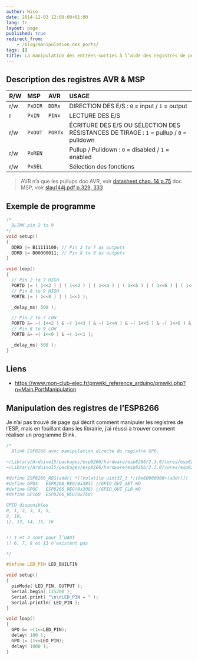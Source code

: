 ```yaml
---
author: Nico
date: 2014-12-03 12:00:00+01:00
lang: fr
layout: page
published: true
redirect_from:
    - /blog/manipulation_des_ports/
tags: []
title: La manipulation des entrées-sorties à l’aide des registres de port
---
```


## Description des registres AVR & MSP

| R/W | MSP     | AVR     | USAGE                                                                                   |
| :-- | :------ | :------ | :-------------------------------------------------------------------------------------- |
| r/w | `PxDIR` | `DDRx`  | DIRECTION DES E/S : `0` = input / `1` = output                                          |
| r   | `PxIN`  | `PINx`  | LECTURE DES E/S                                                                         |
| r/w | `PxOUT` | `PORTx` | ÉCRITURE DES E/S OU SÉLECTION DES RÉSISTANCES DE TIRAGE : `1` = pullup / `0` = pulldown |
| r/w | `PxREN` |         | Pullup / Pulldown : `0` = disabled / `1` = enabled                                      |
| r/w | `PxSEL` |         | Sélection des fonctions                                                                 |

> AVR n’a que les pullups
> doc AVR, voir [datasheet chap. 14 p.75](https://ww1.microchip.com/downloads/en/DeviceDoc/Atmel-7810-Automotive-Microcontrollers-ATmega328P_Datasheet.pdf)
> doc MSP, voir [slau144j.pdf p.329, 333](https://www.ti.com/lit/ug/slau144j/slau144j.pdf)

## Exemple de programme

```c++
/*
  BLINK pin 2 to 9
*/
void setup()
{
  DDRD |= B11111100; // Pin 2 to 7 as outputs
  DDRB |= B00000011; // Pin 8 to 9 as outputs
}

void loop()
{
  // Pin 2 to 7 HIGH
  PORTD |= ( 1<<2 ) | ( 1<<3 ) | ( 1<<4 ) | ( 1<<5 ) | ( 1<<6 ) | ( 1<<7 );
  // Pin 8 to 9 HIGH
  PORTB |= ( 1<<0 ) | ( 1<<1 );

  _delay_ms( 500 );

  // Pin 2 to 7 LOW
  PORTD &= ~( 1<<2 ) & ~( 1<<3 ) & ~( 1<<4 ) & ~( 1<<5 ) & ~( 1<<6 ) & ~( 1<<7 );
  // Pin 8 to 9 LOW
  PORTB &= ~( 1<<0 ) & ~( 1<<1 );

  _delay_ms( 500 );
}
```

## Liens

-   <https://www.mon-club-elec.fr/pmwiki_reference_arduino/pmwiki.php?n=Main.PortManipulation>

## Manipulation des registres de l’ESP8266

Je n’ai pas trouvé de page qui décrit comment manipuler les registres de l’ESP, mais en fouillant dans les librairie, j’ai réussi à trouver comment réaliser un programme Blink.

```c++
/*
  Blink ESP8266 avec manipulation directe du registre GPO.

~/Library/Arduino15/packages/esp8266/hardware/esp8266/2.3.0/cores/esp8266/core_esp8266_wiring_digital.c
~/Library/Arduino15/packages/esp8266/hardware/esp8266/2.3.0/cores/esp8266/esp8266_peri.h

#define ESP8266_REG(addr) *((volatile uint32_t *)(0x60000000+(addr)))
#define GPOS   ESP8266_REG(0x304) //GPIO_OUT_SET WO
#define GPOC   ESP8266_REG(0x308) //GPIO_OUT_CLR WO
#define GP16O  ESP8266_REG(0x768)

GPIO disponibles
0, 1, 2, 3, 4, 5,
9, 10,
12, 13, 14, 15, 16


!! 1 et 3 sont pour l’UART
!! 6, 7, 8 et 11 n’existent pas

*/

#define LED_PIN LED_BUILTIN

void setup()
{
  pinMode( LED_PIN, OUTPUT );
  Serial.begin( 115200 );
  Serial.print( "\n\nLED_PIN = " );
  Serial.println( LED_PIN );
}

void loop()
{
  GPO &= ~(1<<LED_PIN);
  delay( 100 );
  GPO |= (1<<LED_PIN);
  delay( 1000 );
}
```
